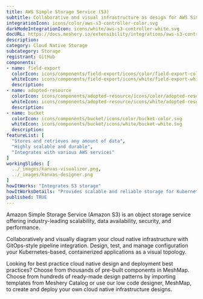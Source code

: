 ```yaml
---
title: AWS Simple Storage Service (S3)
subtitle: Collaborative and visual infrastructure as design for AWS Simple Storage Service (S3)
integrationIcon: icons/color/aws-s3-controller-color.svg
darkModeIntegrationIcon: icons/white/aws-s3-controller-white.svg
docURL: https://docs.meshery.io/extensibility/integrations/aws-s3-controller
description: 
category: Cloud Native Storage
subcategory: Storage
registrant: GitHub
components: 
- name: field-export
  colorIcon: icons/components/field-export/icons/color/field-export-color.svg
  whiteIcon: icons/components/field-export/icons/white/field-export-white.svg
  description: 
- name: adopted-resource
  colorIcon: icons/components/adopted-resource/icons/color/adopted-resource-color.svg
  whiteIcon: icons/components/adopted-resource/icons/white/adopted-resource-white.svg
  description: 
- name: bucket
  colorIcon: icons/components/bucket/icons/color/bucket-color.svg
  whiteIcon: icons/components/bucket/icons/white/bucket-white.svg
  description: 
featureList: [
  "Stores and retrieves any amount of data",
  "Highly scalable and durable",
  "Integrates with various AWS services"
]
workingSlides: [
  ../_images/kanvas-visualizer.png,
  ../_images/kanvas-designer.png
]
howItWorks: "Integrates S3 storage"
howItWorksDetails: "Provides scalable and reliable storage for Kubernetes applications"
published: TRUE
---
```

<p>
Amazon Simple Storage Service (Amazon S3) is an object storage service offering industry-leading scalability, data availability, security, and performance.
</p>
<p>
    Collaboratively and visually diagram your cloud native infrastructure with GitOps-style pipeline integration. Design, test, and manage configuration your Kubernetes-based, containerized applications as a visual topology.
</p>
<p>
    Looking for best practice cloud native design and deployment best practices? Choose from thousands of pre-built components in MeshMap. Choose from hundreds of ready-made design patterns by importing templates from Meshery Catalog or use our low code designer, MeshMap, to create and deploy your own cloud native infrastructure designs.
</p>
